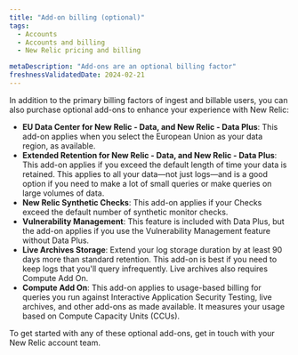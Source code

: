 ```yaml
---
title: "Add-on billing (optional)"
tags:
  - Accounts
  - Accounts and billing
  - New Relic pricing and billing

metaDescription: "Add-ons are an optional billing factor"
freshnessValidatedDate: 2024-02-21
---
```



In addition to the primary billing factors of ingest and billable users, you can also purchase optional add-ons to enhance your experience with New Relic: 

* **EU Data Center for New Relic - Data, and New Relic - Data Plus**: This add-on applies when you select the European Union as your data region, as available.
* **Extended Retention for New Relic - Data, and New Relic - Data Plus**: This add-on applies if you exceed the default length of time your data is retained. This applies to all your data&mdash;not just logs&mdash;and is a good option if you need to make a lot of small queries or make queries on large volumes of data.
* **New Relic Synthetic Checks**: This add-on applies if your Checks exceed the default number of synthetic monitor checks.
* **Vulnerability Management**: This feature is included with Data Plus, but the add-on applies if you use the Vulnerability Management feature without Data Plus.
* **Live Archives Storage**: Extend your log storage duration by at least 90 days more than standard retention. This add-on is best if you need to keep logs that you'll query infrequently. Live archives also requires Compute Add On. 
* **Compute Add On**: This add-on applies to usage-based billing for queries you run against Interactive Application Security Testing, live archives, and other add-ons as made available. It measures your usage based on Compute Capacity Units (CCUs). 

To get started with any of these optional add-ons, get in touch with your New Relic account team.